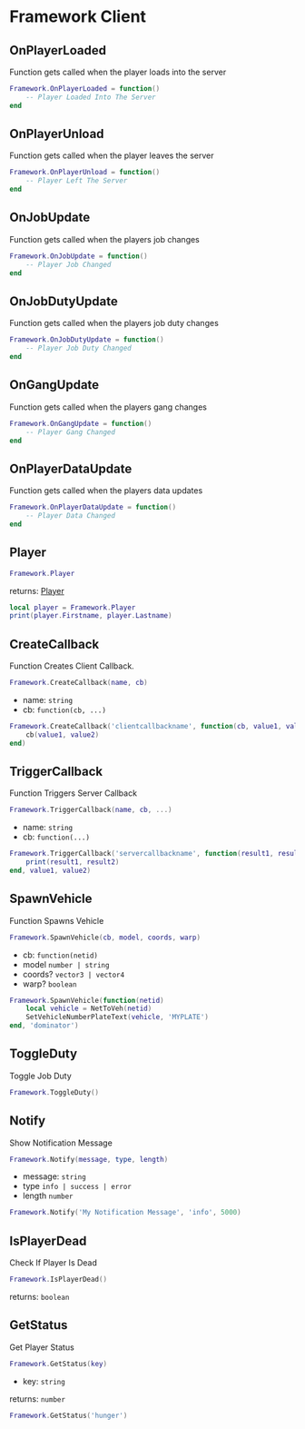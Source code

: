 # Framework Client

## OnPlayerLoaded

Function gets called when the player loads into the server

```lua
Framework.OnPlayerLoaded = function()
    -- Player Loaded Into The Server
end
```

## OnPlayerUnload

Function gets called when the player leaves the server

```lua
Framework.OnPlayerUnload = function()
    -- Player Left The Server
end
```

## OnJobUpdate

Function gets called when the players job changes

```lua
Framework.OnJobUpdate = function()
    -- Player Job Changed
end
```

## OnJobDutyUpdate

Function gets called when the players job duty changes

```lua
Framework.OnJobDutyUpdate = function()
    -- Player Job Duty Changed
end
```

## OnGangUpdate

Function gets called when the players gang changes

```lua
Framework.OnGangUpdate = function()
    -- Player Gang Changed
end
```

## OnPlayerDataUpdate

Function gets called when the players data updates

```lua
Framework.OnPlayerDataUpdate = function()
    -- Player Data Changed
end
```

## Player

```lua
Framework.Player
```

returns: [Player](/bridge/framework/player)

```lua
local player = Framework.Player
print(player.Firstname, player.Lastname)
```

## CreateCallback

Function Creates Client Callback.

```lua
Framework.CreateCallback(name, cb)
```

- name: `string`
- cb: `function(cb, ...)`

```lua
Framework.CreateCallback('clientcallbackname', function(cb, value1, value2)
    cb(value1, value2)
end)
```

## TriggerCallback

Function Triggers Server Callback

```lua
Framework.TriggerCallback(name, cb, ...)
```

- name: `string`
- cb: `function(...)`

```lua
Framework.TriggerCallback('servercallbackname', function(result1, result2)
    print(result1, result2)
end, value1, value2)
```

## SpawnVehicle

Function Spawns Vehicle

```lua
Framework.SpawnVehicle(cb, model, coords, warp)
```

- cb: `function(netid)`
- model `number | string`
- coords? `vector3 | vector4`
- warp? `boolean`

```lua
Framework.SpawnVehicle(function(netid)
    local vehicle = NetToVeh(netid)
    SetVehicleNumberPlateText(vehicle, 'MYPLATE')
end, 'dominator')
```

## ToggleDuty

Toggle Job Duty

```lua
Framework.ToggleDuty()
```

## Notify

Show Notification Message

```lua
Framework.Notify(message, type, length)
```

- message: `string`
- type `info | success | error`
- length `number`

```lua
Framework.Notify('My Notification Message', 'info', 5000)
```

## IsPlayerDead

Check If Player Is Dead

```lua
Framework.IsPlayerDead()
```

returns: `boolean`

## GetStatus

Get Player Status

```lua
Framework.GetStatus(key)
```

- key: `string` 

returns: `number`

```lua
Framework.GetStatus('hunger')
```